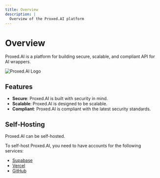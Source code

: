 ```yaml
---
title: Overview
description: |
  Overview of the Proxed.AI platform
---
```


# Overview

Proxed.AI is a platform for building secure, scalable, and compliant API for AI wrappers.

![Proxed.AI Logo](/opengraph-image.png)

## Features

- **Secure**: Proxed.AI is built with security in mind.
- **Scalable**: Proxed.AI is designed to be scalable.
- **Compliant**: Proxed.AI is compliant with the latest security standards.

## Self-Hosting

Proxed.AI can be self-hosted.

To self-host Proxed.AI, you need to have accounts for the following services:

- [Supabase](https://supabase.com)
- [Vercel](https://vercel.com)
- [GitHub](https://github.com)








